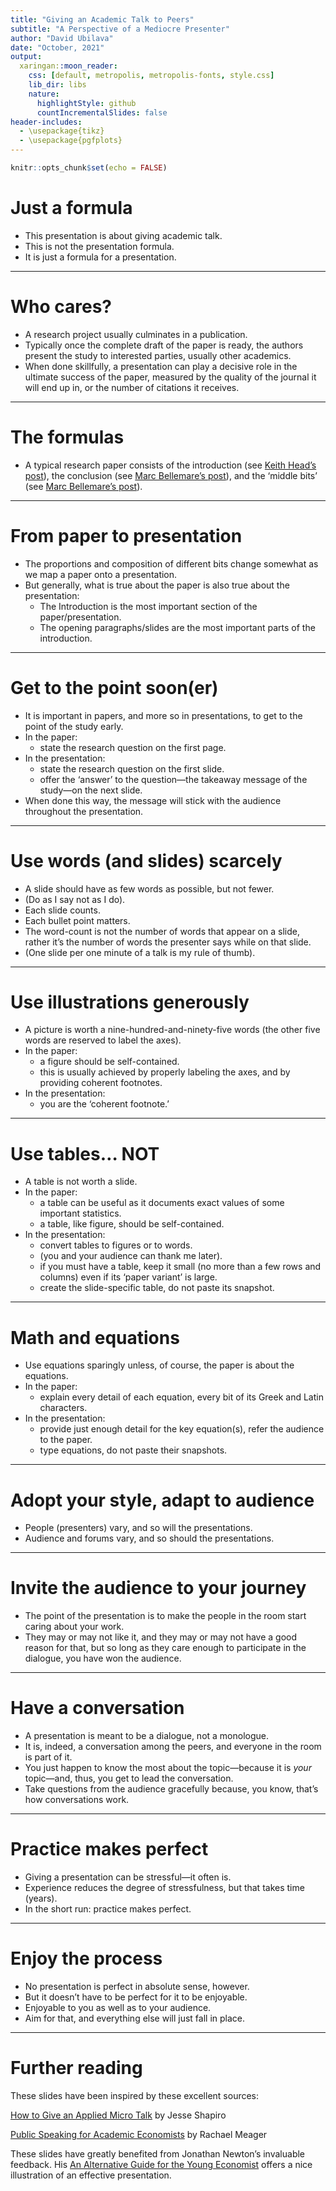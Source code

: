 ```yaml
---
title: "Giving an Academic Talk to Peers"
subtitle: "A Perspective of a Mediocre Presenter"
author: "David Ubilava"
date: "October, 2021"
output:
  xaringan::moon_reader:
    css: [default, metropolis, metropolis-fonts, style.css]
    lib_dir: libs
    nature:
      highlightStyle: github
      countIncrementalSlides: false
header-includes: 
  - \usepackage{tikz}
  - \usepackage{pgfplots}
---
```



```r
knitr::opts_chunk$set(echo = FALSE)
```

# Just a formula

- This presentation is about giving academic talk.
- This is not the presentation formula. 
- It is just a formula for a presentation.

---


# Who cares?

- A research project usually culminates in a publication.
- Typically once the complete draft of the paper is ready, the authors present the study to interested parties, usually other academics.
- When done skillfully, a presentation can play a decisive role in the ultimate success of the paper, measured by the quality of the journal it will end up in, or the number of citations it receives. 

---


# The formulas

- A typical research paper consists of the introduction (see [Keith Head's post](http://blogs.ubc.ca/khead/research/research-advice/formula)), the conclusion (see [Marc Bellemare's post](https://marcfbellemare.com/wordpress/12060)), and the 'middle bits' (see [Marc Bellemare's post](https://marcfbellemare.com/wordpress/12797)).

---


# From paper to presentation

- The proportions and composition of different bits change somewhat as we map a paper onto a presentation. 
- But generally, what is true about the paper is also true about the presentation:
  * The Introduction is the most important section of the paper/presentation.
  * The opening paragraphs/slides are the most important parts of the introduction.

---


# Get to the point soon(er)

- It is important in papers, and more so in presentations, to get to the point of the study early.
- In the paper:
  * state the research question on the first page.
- In the presentation:
  * state the research question on the first slide. 
  * offer the 'answer' to the question&mdash;the takeaway message of the study&mdash;on the next slide.
- When done this way, the message will stick with the audience throughout the presentation.

---

# Use words (and slides) scarcely

- A slide should have as few words as possible, but not fewer.
- (Do as I say not as I do).
- Each slide counts.
- Each bullet point matters.
- The word-count is not the number of words that appear on a slide, rather it's the number of words the presenter says while on that slide.
- (One slide per one minute of a talk is my rule of thumb).

---


# Use illustrations generously

- A picture is worth a nine-hundred-and-ninety-five words (the other five words are reserved to label the axes).
- In the paper:
  * a figure should be self-contained.
  * this is usually achieved by properly labeling the axes, and by providing coherent footnotes.
- In the presentation:
  * you are the 'coherent footnote.'

---


# Use tables... NOT

- A table is not worth a slide. 
- In the paper:
  * a table can be useful as it documents exact values of some important statistics.
  * a table, like figure, should be self-contained.
- In the presentation:
  * convert tables to figures or to words. 
  * (you and your audience can thank me later).
  * if you must have a table, keep it small (no more than a few rows and columns) even if its 'paper variant' is large.
  * create the slide-specific table, do not paste its snapshot.

---


# Math and equations

- Use equations sparingly unless, of course, the paper is about the equations.
- In the paper:
  * explain every detail of each equation, every bit of its Greek and Latin characters.
- In the presentation:
  * provide just enough detail for the key equation(s), refer the audience to the paper.
  * type equations, do not paste their snapshots.

---


# Adopt your style, adapt to audience

- People (presenters) vary, and so will the presentations.
- Audience and forums vary, and so should the presentations.

---


# Invite the audience to your journey

- The point of the presentation is to make the people in the room start caring about your work.
- They may or may not like it, and they may or may not have a good reason for that, but so long as they care enough to participate in the dialogue, you have won the audience.

---


# Have a conversation

- A presentation is meant to be a dialogue, not a monologue. 
- It is, indeed, a conversation among the peers, and everyone in the room is part of it.
- You just happen to know the most about the topic&mdash;because it is *your* topic&mdash;and, thus, you get to lead the conversation.
- Take questions from the audience gracefully because, you know, that's how conversations work.

---


# Practice makes perfect

- Giving a presentation can be stressful&mdash;it often is.
- Experience reduces the degree of stressfulness, but that takes time (years).
- In the short run: practice makes perfect.

---


# Enjoy the process

- No presentation is perfect in absolute sense, however.
- But it doesn't have to be perfect for it to be enjoyable.
- Enjoyable to you as well as to your audience.
- Aim for that, and everything else will just fall in place.

---



# Further reading

These slides have been inspired by these excellent sources:

[How to Give an Applied Micro Talk](https://www.brown.edu/Research/Shapiro/pdfs/applied_micro_slides.pdf) by Jesse Shapiro

[Public Speaking for Academic Economists](https://mfr.osf.io/render?url=https%3A%2F%2Fosf.io%2Fd8wm9%2Fdownload) by Rachael Meager

These slides have greatly benefited from Jonathan Newton's invaluable feedback. His [An Alternative Guide for the Young Economist](https://jonathannewton.net/wp-content/uploads/An%20alternative%20guide%20for%20the%20young%20economist.pdf) offers a nice illustration of an effective presentation.

